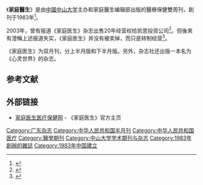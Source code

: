 {{otheruses|subject=雜誌|other=醫生|家庭医生}}
《'''家庭醫生'''》是由[[中國|中國]][[中山大学|中山大学]]主办和家庭醫生编辑部出版的醫療保健雙周刊，創刊于1983年<ref>{{cite web |url=http://www.familydoctor.com.cn/aboutus/aboutMagazine.htm |title=《家庭医生》简介 |accessdate=2008-03-24 |publisher=中国家庭医生医疗保健网 |language=zh-hans |archive-date=2008-04-10 |archive-url=https://web.archive.org/web/20080410123832/http://www.familydoctor.com.cn/aboutus/aboutMagazine.htm |dead-url=no }}</ref>。

2003年，曾有报道《家庭医生》杂志出售20年经营权给凯思投资公司<ref>{{cite news | first= | last= | coauthors= | title=《家庭医生》1.1亿易主 | date=2003-08-14 | publisher=四川在线 | url =http://morning.scol.com.cn/2003/08/14/200308144540936358112.htm | work =天府早报 | pages =16 | accessdate =2008-03-24 | language = zh-hans }}</ref>。但後來有澄稱上述报道失实，《家庭医生》并没有被卖掉，而只是转制经营<ref>{{cite news | first= | last= | coauthors= | title=“卖掉《家庭医生》”报道失实 只是转制经营 | date=2003-08-22 | publisher=新浪网 | url=http://tech.sina.com.cn/me/media/gc/2003-08-22/1418224410.shtml | work=南方都市报 | pages= | accessdate=2008-03-24 | language=zh-hans | archive-date=2005-05-08 | archive-url=https://web.archive.org/web/20050508140049/http://tech.sina.com.cn/me/media/gc/2003-08-22/1418224410.shtml | dead-url=no }}</ref>。

《家庭医生》为双月刊，分上半月版和下半月版。另外，杂志社还出版一本名为《心灵世界》的杂志。

==参考文献==
<div class="references-small">
<references />
</div>

==外部链接==
*[http://www.familydoctor.com.cn/ 家庭医生医疗保健网]{{Wayback|url=http://www.familydoctor.com.cn/ |date=20080409212059 }} - 《家庭医生》官方主页

[[Category:广东杂志|Category:广东杂志]]
[[Category:中华人民共和国半月刊|Category:中华人民共和国半月刊]]
[[Category:中华人民共和国医疗|Category:中华人民共和国医疗]]
[[Category:醫學期刊|Category:醫學期刊]]
[[Category:中山大学学术期刊与杂志|Category:中山大学学术期刊与杂志]]
[[Category:1983年創辦的雜誌|Category:1983年創辦的雜誌]]
[[Category:1983年中国建立|Category:1983年中国建立]]